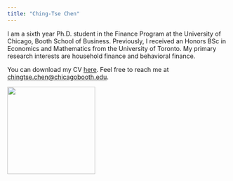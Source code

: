 ```yaml
---
title: "Ching-Tse Chen"
---
```


::: {.grid}

::: {.g-col-8}

I am a sixth year Ph.D. student in the Finance Program at the University of Chicago, Booth School of Business. Previously, I received an Honors BSc in Economics and Mathematics from the University of Toronto. My primary research interests are household finance and behavioral finance.

You can download my CV [here](cv.pdf). Feel free to reach me at <chingtse.chen@chicagobooth.edu>.
:::

::: {.g-col-4}
![](headshot.jpg){width=200px fig-align="center" .photo-up}
:::

:::